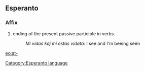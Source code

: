 ==Esperanto==
===Affix===
# ending of the present passive participle in verbs.
#: ''Mi vidas kaj mi estas vidata'': I see and I'm beeing seen

[[eo:at-]]
[[Category:Esperanto language]]
{{Universala Vortaro}}